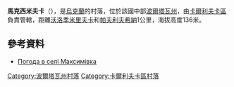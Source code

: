 {{coord|49|34|48|N|35|6|32|E|scale:100000_region:UA|display=title}}

'''馬克西米夫卡'''（{{lang-uk|Максимівка}}），是[[烏克蘭|烏克蘭]]的村落，位於該國中部[[波爾塔瓦州|波爾塔瓦州]]，由[[卡爾利夫卡區|卡爾利夫卡區]]負責管轄，距離[[沃洛季米里夫卡_(卡爾利夫卡區)|沃洛季米里夫卡]]和[[帕夫利夫希納_(卡爾利夫卡區)|帕夫利夫希納]]1公里，海拔高度136米。

==參考資料==
* [http://weather.in.ua/ua/poltavskaja/14438 Погода в селі Максимівка] {{Wayback|url=http://weather.in.ua/ua/poltavskaja/14438 |date=20200919163800 }}

{{DEFAULTSORT:Максимівка}}
[[Category:波爾塔瓦州村落|Category:波爾塔瓦州村落]]
[[Category:卡爾利夫卡區村落|Category:卡爾利夫卡區村落]]


{{Poltava-geo-stub}}
